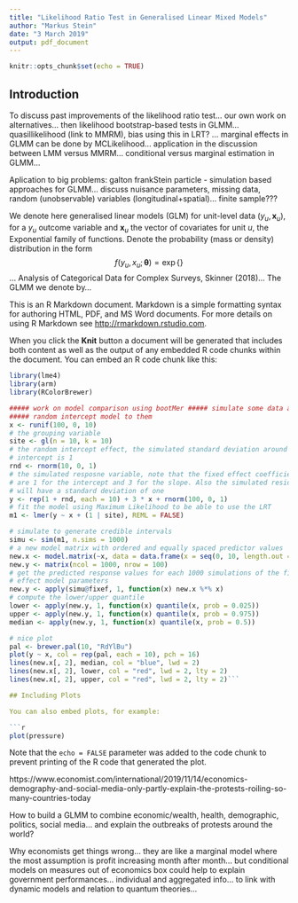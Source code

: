 ```yaml
---
title: "Likelihood Ratio Test in Generalised Linear Mixed Models"
author: "Markus Stein"
date: "3 March 2019"
output: pdf_document
---
```


```r
knitr::opts_chunk$set(echo = TRUE)
```

## Introduction
To discuss past improvements of the likelihood ratio test... 
our own work on alternatives...
then likelihood bootstrap-based tests in GLMM... quasillikelihood (link to MMRM), bias using this in LRT? ... marginal effects in GLMM can be done by MCLikelihood...
application in the discussion between LMM versus MMRM... conditional versus marginal estimation in GLMM...

Aplication to big problems: galton frankStein particle - simulation based approaches for GLMM... discuss nuisance parameters, missing data, random (unobservable) variables (longitudinal+spatial)... finite sample???


We denote here generalised linear models (GLM) for unit-level data 
$(y_u, \boldsymbol{x}_u)$, for a $y_u$ outcome variable and $\boldsymbol{x}_u$ 
the vector of covariates for unit $u$, the Exponential family of functions. 
Denote the probability (mass or density) distribution in the form
$$ f(y_u, x_u; \boldsymbol{\theta}) = \exp \left\{  \right\}$$
... Analysis of Categorical Data for Complex Surveys, Skinner (2018)...
The GLMM we denote by...


This is an R Markdown document. Markdown is a simple formatting syntax for authoring HTML, PDF, and MS Word documents. For more details on using R Markdown see <http://rmarkdown.rstudio.com>.

When you click the **Knit** button a document will be generated that includes both content as well as the output of any embedded R code chunks within the document. You can embed an R code chunk like this:

```r
library(lme4)
library(arm)
library(RColorBrewer)

##### work on model comparison using bootMer ##### simulate some data and fit a
##### random intercept model to them
x <- runif(100, 0, 10)
# the grouping variable
site <- gl(n = 10, k = 10)
# the random intercept effect, the simulated standard deviation around the
# intercept is 1
rnd <- rnorm(10, 0, 1)
# the simulated resposne variable, note that the fixed effect coefficient
# are 1 for the intercept and 3 for the slope. Also the simulated residuals
# will have a standard deviation of one
y <- rep(1 + rnd, each = 10) + 3 * x + rnorm(100, 0, 1)
# fit the model using Maximum Likelihood to be able to use the LRT
m1 <- lmer(y ~ x + (1 | site), REML = FALSE)

# simulate to generate credible intervals
simu <- sim(m1, n.sims = 1000)
# a new model matrix with ordered and equally spaced predictor values
new.x <- model.matrix(~x, data = data.frame(x = seq(0, 10, length.out = 100)))
new.y <- matrix(ncol = 1000, nrow = 100)
# get the predicted response values for each 1000 simulations of the fixed
# effect model parameters
new.y <- apply(simu@fixef, 1, function(x) new.x %*% x)
# compute the lower/upper quantile
lower <- apply(new.y, 1, function(x) quantile(x, prob = 0.025))
upper <- apply(new.y, 1, function(x) quantile(x, prob = 0.975))
median <- apply(new.y, 1, function(x) quantile(x, prob = 0.5))

# nice plot
pal <- brewer.pal(10, "RdYlBu")
plot(y ~ x, col = rep(pal, each = 10), pch = 16)
lines(new.x[, 2], median, col = "blue", lwd = 2)
lines(new.x[, 2], lower, col = "red", lwd = 2, lty = 2)
lines(new.x[, 2], upper, col = "red", lwd = 2, lty = 2)```

## Including Plots

You can also embed plots, for example:

```r
plot(pressure)
```

Note that the `echo = FALSE` parameter was added to the code chunk to prevent printing of the R code that generated the plot.






https://www.economist.com/international/2019/11/14/economics-demography-and-social-media-only-partly-explain-the-protests-roiling-so-many-countries-today

How to build a GLMM to combine economic/wealth, health, demographic, politics, social media... and explain the outbreaks of protests around the world?

Why economists get things wrong... they are like a marginal model where the most assumption is profit increasing month after month... but conditional models on measures out of economics box could help to explain government performances... individual and aggregated info... to link with dynamic models and relation to quantum theories...

